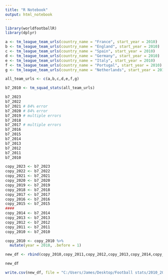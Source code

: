 ---
title: "R Notebook"
output: html_notebook
---

```{r}
library(worldfootballR)
library(dplyr)
```

```{r}
a <- tm_league_team_urls(country_name = "France", start_year = 2010)
b <- tm_league_team_urls(country_name = "England", start_year = 2010)
c <- tm_league_team_urls(country_name = "Spain", start_year = 2010)
d <- tm_league_team_urls(country_name = "Germany", start_year = 2010)
e <- tm_league_team_urls(country_name = "Italy", start_year = 2010)
f <- tm_league_team_urls(country_name = "Portugal", start_year = 2010)
g <- tm_league_team_urls(country_name = "Netherlands", start_year = 2010)
```


```{r}
all_team_urls <- c(a,b,c,d,e,f,g)
```

```{r}
b7_2010 <- tm_squad_stats(all_team_urls)
```

```{r}
b7_2023
b7_2022
b7_2021 # 84% error
b7_2020 # 84% error
b7_2019 # multiple errors
b7_2018
b7_2017 # multiple errors
b7_2016
b7_2015
b7_2014
b7_2013
b7_2012
b7_2011
b7_2010
```
```{r}
copy_2023 <- b7_2023
copy_2022 <- b7_2022
copy_2021 <- b7_2021
copy_2020 <- b7_2020
copy_2019 <- b7_2019
copy_2018 <- b7_2018
copy_2017 <- b7_2017
copy_2016 <- b7_2016
copy_2015 <- b7_2015
####
copy_2014 <- b7_2014
copy_2013 <- b7_2013
copy_2012 <- b7_2012
copy_2011 <- b7_2011
copy_2010 <- b7_2010
```



```{r}
copy_2010 <- copy_2010 %>%
  mutate(year = 2010, .before = 1)
```

```{r}
new_df <- rbind(copy_2010,copy_2011,copy_2012,copy_2013,copy_2014,copy_2015,copy_2016,copy_2017,copy_2018,copy_2019,copy_2020,copy_2021,copy_2022,copy_2023)
```

```{r}
new_df
```

```{r}
write.csv(new_df, file = "C:/Users/James/Desktop/Football stats/2010_2023.csv", row.names = FALSE)
```

